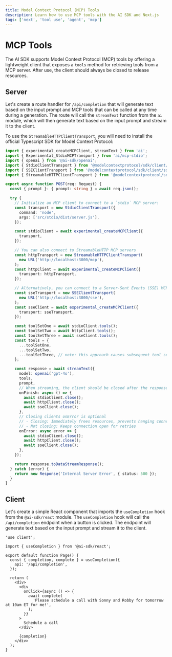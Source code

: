 ```yaml
---
title: Model Context Protocol (MCP) Tools
description: Learn how to use MCP tools with the AI SDK and Next.js
tags: ['next', 'tool use', 'agent', 'mcp']
---
```


# MCP Tools

The AI SDK supports Model Context Protocol (MCP) tools by offering a lightweight client that exposes a `tools` method for retrieving tools from a MCP server. After use, the client should always be closed to release resources.

## Server

Let's create a route handler for `/api/completion` that will generate text based on the input prompt and MCP tools that can be called at any time during a generation. The route will call the `streamText` function from the `ai` module, which will then generate text based on the input prompt and stream it to the client.

To use the `StreamableHTTPClientTransport`, you will need to install the official Typescript SDK for Model Context Protocol:

<Snippet text="pnpm install @modelcontextprotocol/sdk" />

```ts filename="app/api/completion/route.ts"
import { experimental_createMCPClient, streamText } from 'ai';
import { Experimental_StdioMCPTransport } from 'ai/mcp-stdio';
import { openai } from '@ai-sdk/openai';
import { StdioClientTransport } from '@modelcontextprotocol/sdk/client/stdio';
import { SSEClientTransport } from '@modelcontextprotocol/sdk/client/sse';
import { StreamableHTTPClientTransport } from '@modelcontextprotocol/sdk/client/streamableHttp';

export async function POST(req: Request) {
  const { prompt }: { prompt: string } = await req.json();

  try {
    // Initialize an MCP client to connect to a `stdio` MCP server:
    const transport = new StdioClientTransport({
      command: 'node',
      args: ['src/stdio/dist/server.js'],
    });

    const stdioClient = await experimental_createMCPClient({
      transport,
    });

    // You can also connect to StreamableHTTP MCP servers
    const httpTransport = new StreamableHTTPClientTransport(
      new URL('http://localhost:3000/mcp'),
    );
    const httpClient = await experimental_createMCPClient({
      transport: httpTransport,
    });

    // Alternatively, you can connect to a Server-Sent Events (SSE) MCP server:
    const sseTransport = new SSEClientTransport(
      new URL('http://localhost:3000/sse'),
    );
    const sseClient = await experimental_createMCPClient({
      transport: sseTransport,
    });

    const toolSetOne = await stdioClient.tools();
    const toolSetTwo = await httpClient.tools();
    const toolSetThree = await sseClient.tools();
    const tools = {
      ...toolSetOne,
      ...toolSetTwo,
      ...toolSetThree, // note: this approach causes subsequent tool sets to override tools with the same name
    };

    const response = await streamText({
      model: openai('gpt-4o'),
      tools,
      prompt,
      // When streaming, the client should be closed after the response is finished:
      onFinish: async () => {
        await stdioClient.close();
        await httpClient.close();
        await sseClient.close();
      },
      // Closing clients onError is optional
      // - Closing: Immediately frees resources, prevents hanging connections
      // - Not closing: Keeps connection open for retries
      onError: async error => {
        await stdioClient.close();
        await httpClient.close();
        await sseClient.close();
      },
    });

    return response.toDataStreamResponse();
  } catch (error) {
    return new Response('Internal Server Error', { status: 500 });
  }
}
```

## Client

Let's create a simple React component that imports the `useCompletion` hook from the `@ai-sdk/react` module. The `useCompletion` hook will call the `/api/completion` endpoint when a button is clicked. The endpoint will generate text based on the input prompt and stream it to the client.

```tsx filename="app/page.tsx"
'use client';

import { useCompletion } from '@ai-sdk/react';

export default function Page() {
  const { completion, complete } = useCompletion({
    api: '/api/completion',
  });

  return (
    <div>
      <div
        onClick={async () => {
          await complete(
            'Please schedule a call with Sonny and Robby for tomorrow at 10am ET for me!',
          );
        }}
      >
        Schedule a call
      </div>

      {completion}
    </div>
  );
}
```

